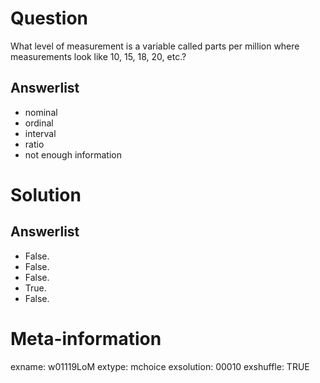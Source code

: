 Question
========
What level of measurement is a variable called parts per million where measurements look like 10, 15, 18, 20, etc.?

Answerlist
----------
* nominal
* ordinal
* interval
* ratio  
* not enough information


Solution
========

Answerlist
----------
* False.
* False.
* False.
* True.
* False.


Meta-information
================
exname: w01119LoM
extype: mchoice
exsolution: 00010
exshuffle: TRUE
